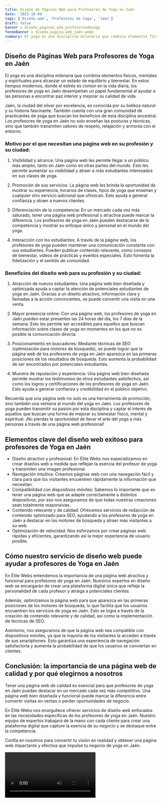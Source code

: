 ```yaml
---
title: Diseño de Páginas Web para Profesores de Yoga en Jaén
date: '2023-10-04'
tags: ['Diseño web', 'Profesores de Yoga', 'Jaén']
draft: false
banner : diseño_paginas_web_profesoresdeyoga
fondoBanner : diseño_pagina_web_jaén.webp
summary: El yoga es una disciplina milenaria que combina elementos físicos, mentales y espirituales para alcanzar un estado de equilibrio y bienestar. En estos tiempos modernos, donde el estrés es común en la vida diaria, los profesores de yoga en Jaén desempeñan un papel fundamental al ayudar a las personas a encontrar paz interior y mejorar su calidad de vida.
---
```


## Diseño de Páginas Web para Profesores de Yoga en Jaén

El yoga es una disciplina milenaria que combina elementos físicos, mentales y espirituales para alcanzar un estado de equilibrio y bienestar. En estos tiempos modernos, donde el estrés es común en la vida diaria, los profesores de yoga en Jaén desempeñan un papel fundamental al ayudar a las personas a encontrar paz interior y mejorar su calidad de vida.

Jaén, la ciudad del olivar por excelencia, es conocida por su belleza natural y su historia fascinante. También cuenta con una gran comunidad de practicantes de yoga que buscan los beneficios de esta disciplina ancestral. Los profesores de yoga en Jaén no solo enseñan las posturas y técnicas, sino que también transmiten valores de respeto, relajación y armonía con el entorno.

### Motivo por el que necesitan una página web en su profesión y su ciudad:

1. Visibilidad y alcance: Una página web les permite llegar a un público más amplio, tanto en Jaén como en otras partes del mundo. Esto les permite aumentar su visibilidad y atraer a más estudiantes interesados en sus clases de yoga.

2. Promoción de sus servicios: La página web les brinda la oportunidad de mostrar su experiencia, horarios de clases, tipos de yoga que enseñan y cualquier otro servicio adicional que ofrezcan. Esto ayuda a generar confianza y atraer a nuevos clientes.

3. Diferenciación de la competencia: En un mercado cada vez más saturado, tener una página web profesional y atractiva puede marcar la diferencia. Los profesores de yoga en Jaén pueden destacarse de la competencia y mostrar su enfoque único y personal en el mundo del yoga.

4. Interacción con los estudiantes: A través de la página web, los profesores de yoga pueden mantener una comunicación constante con sus estudiantes. Pueden publicar contenido relevante, como consejos de bienestar, videos de prácticas y eventos especiales. Esto fomenta la fidelización y el sentido de comunidad.

### Beneficios del diseño web para su profesión y su ciudad:

1. Atracción de nuevos estudiantes: Una página web bien diseñada y optimizada ayuda a captar la atención de potenciales estudiantes de yoga en Jaén. Gracias a un diseño atractivo, información clara y llamadas a la acción convincentes, se puede convertir una visita en una venta.

2. Mayor presencia online: Con una página web, los profesores de yoga en Jaén pueden estar presentes las 24 horas del día, los 7 días de la semana. Esto les permite ser accesibles para aquellos que buscan información sobre clases de yoga en momentos en los que no es posible la comunicación directa.

3. Posicionamiento en buscadores: Mediante técnicas de SEO (optimización para motores de búsqueda), se puede lograr que la página web de los profesores de yoga en Jaén aparezca en las primeras posiciones de los resultados de búsqueda. Esto aumenta la probabilidad de ser encontrados por potenciales estudiantes.

4. Muestra de reputación y experiencia: Una página web bien diseñada permite mostrar los testimonios de otros estudiantes satisfechos, así como los logros y certificaciones de los profesores de yoga en Jaén. Esto ayuda a generar confianza y credibilidad en el público objetivo.

Recuerda que una página web no solo es una herramienta de promoción, sino también una ventana al mundo del yoga en Jaén. Los profesores de yoga pueden transmitir su pasión por esta disciplina y captar el interés de aquellos que buscan una forma de mejorar su bienestar físico, mental y espiritual. ¡No pierdas la oportunidad de llevar el arte del yoga a más personas a través de una página web profesional!

<GifSeo />

<Cta />

## Elementos clave del diseño web exitoso para profesores de Yoga en Jaén

- Diseño atractivo y profesional: En Élite Webs nos especializamos en crear diseños web a medida que reflejan la esencia del profesor de yoga y transmiten una imagen profesional.
- Navegación intuitiva: Creamos páginas web con una navegación fácil y clara para que los visitantes encuentren rápidamente la información que necesitan.
- Compatibilidad con dispositivos móviles: Sabemos lo importante que es tener una página web que se adapte correctamente a distintos dispositivos, por eso nos aseguramos de que todas nuestras creaciones sean totalmente responsivas.
- Contenido relevante y de calidad: Ofrecemos servicios de redacción de contenido optimizado para SEO, ayudando a los profesores de yoga en Jaén a destacar en los motores de búsqueda y atraer más visitantes a su web.
- Optimización de velocidad: Nos esforzamos por crear páginas web rápidas y eficientes, garantizando así la mejor experiencia de usuario posible.

## Cómo nuestro servicio de diseño web puede ayudar a profesores de Yoga en Jaén

En Élite Webs entendemos la importancia de una página web atractiva y funcional para profesores de yoga en Jaén. Nuestros expertos en diseño web se encargarán de crear una plataforma digital única que refleje la personalidad de cada profesor y atraiga a potenciales clientes.

Además, optimizamos la página web para que aparezca en las primeras posiciones de los motores de búsqueda, lo que facilita que los usuarios encuentren los servicios de yoga en Jaén. Esto se logra a través de la creación de contenido relevante y de calidad, así como la implementación de técnicas de SEO.

Asimismo, nos aseguramos de que la página web sea compatible con dispositivos móviles, ya que la mayoría de los visitantes la acceden a través de sus smartphones. Esto garantiza una experiencia de navegación satisfactoria y aumenta la probabilidad de que los usuarios se conviertan en clientes.

## Conclusión: la importancia de una página web de calidad y por qué elegirnos a nosotros

Tener una página web de calidad es esencial para que profesores de yoga en Jaén puedan destacar en un mercado cada vez más competitivo. Una página web bien diseñada y funcional puede marcar la diferencia entre convertir visitas en ventas o perder oportunidades de negocio.

En Élite Webs nos enorgullece ofrecer servicios de diseño web enfocados en las necesidades específicas de los profesores de yoga en Jaén. Nuestro equipo de expertos trabajará de la mano con cada cliente para crear una plataforma digital que capture la esencia de su negocio y se destaque entre la competencia.

Confía en nosotros para convertir tu visión en realidad y obtener una página web impactante y efectiva que impulse tu negocio de yoga en Jaén.

<Video />

<CtaBot job='Profesores de Yoga' city='Jaén'/>

<Gmaps query='Jaén+españa+maps' />